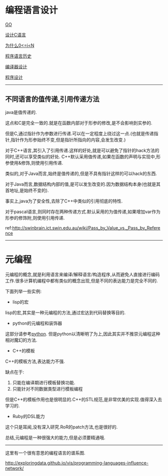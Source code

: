 = 编程语言设计 =

[[golang_design|GO]]

[[cee_design|设计C语言]]

[[from_0_to_n-1|为什么0<=i<N]]

[[lang_history|程序语言历史]]

[[compiler|编译器设计]]

[[design_program|程序设计]]

----
== 不同语言的值传递,引用传递方法 ==

java是值传递的.

这点和C是完全一致的.就是在函数内部对于形参的修改,是不会影响到实参的.

但是C,通过指针作为参数进行传递.可以在一定程度上绕过这一点.(也就是传递指针,指针作为形参始终不变,但是指针所指向的内容,会发生改变.)

对于C++语言,其引入了引用传递.这样的好处,就是可以避免了指针的hack方法的同时,还可以享受类似的好处.
C++默认采用值传递,如果在函数的声明与实现中,形参使用&修饰,则使用引用传递.

类似的,对于Java而言,始终是值传递的,但是不具有指针这样的可以hack的东西.

对于Java而言,数据结构内部的值,是可以发生改变的.因为数据结构本身(也就是其首地址,是始终不变的).

事实上,java为了安全性,去除了C++中类似的引用彻底的特性.

对于pascal语言,则同时存在两种传递方式.默认采用的为值传递,如果增加var作为形参的修饰附,则使用引用传递.

ref:http://swinbrain.ict.swin.edu.au/wiki/Pass_by_Value_vs._Pass_by_Reference

----
= 元编程 =
元编程的概念,就是利用语言来编译/解释语言/构造程序,从而避免人直接进行编码工作.很多计算机编程中都有类似的概念出现,但是不同的表达能力是完全不同的.

下面列举一些实例:

* lisp的宏
lisp的宏,其实是一种元编程的方法,通过宏达到代码替换等目的.

* python的元编程和装饰器
这部分请参考[[python]].
但是python以清晰明了为上,因此其实并不推崇元编程这种相对魔幻的方法.

* C++的模板
C++的模板方法,表达能力不强.

缺点在于:
# 只能在编译期进行模板替换功能.
# 只能针对不同数据类型进行模板编程

但是C++的模板作用也是很明显的.C++的STL规范,是非常优美的实现.值得深入去学习的.

* Ruby的DSL能力
这个只是耳闻,没有深入研究.RoR的patch方法,也是很好的.

总结,元编程是一种很强大的能力,但是必须要精通哦.

----
这里有一个很有意思的编程语言的谱系图.

[[http://exploringdata.github.io/vis/programming-languages-influence-network/]]
